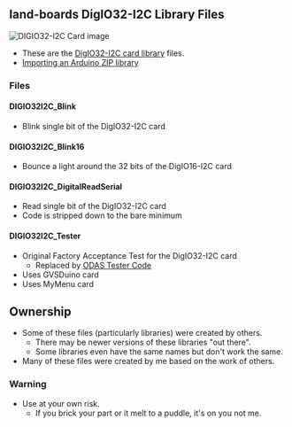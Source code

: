 == land-boards DigIO32-I2C Library Files ==

<img src="http://land-boards.com/blwiki/images/a/a2/DigIO32-I2C-P1010486-720px.jpg" alt="DIGIO32-I2C Card image"></img>

* These are the [http://land-boards.com/blwiki/index.php?title=DIGIO32-I2C DigIO32-I2C card library] files.
* [https://www.arduino.cc/en/Guide/Libraries?setlang=en#importing-a-zip-library Importing an Arduino ZIP library]

=== Files ===

==== DIGIO32I2C_Blink ====

* Blink single bit of the DigIO32-I2C card

==== DIGIO32I2C_Blink16 ====

* Bounce a light around the 32 bits of the DigIO16-I2C card

==== DIGIO32I2C_DigitalReadSerial ====

* Read single bit of the DigIO32-I2C card
* Code is stripped down to the bare minimum

==== DIGIO32I2C_Tester ====

* Original Factory Acceptance Test for the DigIO32-I2C card
** Replaced by [https://github.com/douggilliland/lb-Arduino-Code/tree/master/LBCards/ODAS ODAS Tester Code]
* Uses GVSDuino card
* Uses MyMenu card

== Ownership ==

* Some of these files (particularly libraries) were created by others.
** There may be newer versions of these libraries "out there".
** Some libraries even have the same names but don't work the same.
* Many of these files were created by me based on the work of others.

=== Warning ===

* Use at your own risk.
** If you brick your part or it melt to a puddle, it's on you not me.
